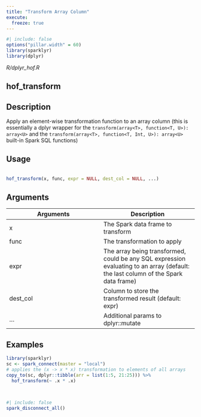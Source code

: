 ```yaml
---
title: "Transform Array Column"
execute:
  freeze: true
---
```


```r
#| include: false
options("pillar.width" = 60)
library(sparklyr) 
library(dplyr)
```

*R/dplyr_hof.R*

## hof_transform

## Description
 Apply an element-wise transformation function to an array column (this is essentially a dplyr wrapper for the `transform(array<T>, function<T, U>): array<U>` and the `transform(array<T>, function<T, Int, U>): array<U>` built-in Spark SQL functions) 


## Usage
```r
 
hof_transform(x, func, expr = NULL, dest_col = NULL, ...) 
```

## Arguments
|Arguments|Description|
|---|---|
| x | The Spark data frame to transform |
| func | The transformation to apply |
| expr | The array being transformed, could be any SQL expression evaluating to an array (default: the last column of the Spark data frame) |
| dest_col | Column to store the transformed result (default: expr) |
| ... | Additional params to dplyr::mutate |





## Examples
```r
 
 
library(sparklyr) 
sc <- spark_connect(master = "local") 
# applies the (x -> x * x) transformation to elements of all arrays 
copy_to(sc, dplyr::tibble(arr = list(1:5, 21:25))) %>% 
  hof_transform(~ .x * .x) 
 
 
```



```r
#| include: false
spark_disconnect_all()
```
